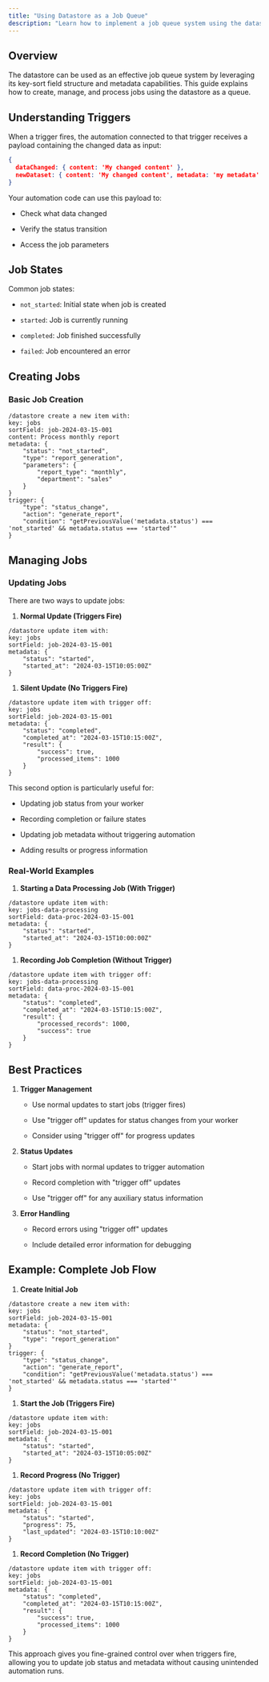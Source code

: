 ```yaml
---
title: "Using Datastore as a Job Queue"
description: "Learn how to implement a job queue system using the datastore command"
---
```


## Overview

The datastore can be used as an effective job queue system by leveraging its key-sort field structure and metadata capabilities. This guide explains how to create, manage, and process jobs using the datastore as a queue.

## Understanding Triggers

When a trigger fires, the automation connected to that trigger receives a payload containing the changed data as input:

```json
{
  dataChanged: { content: 'My changed content' },
  newDataset: { content: 'My changed content', metadata: 'my metadata' }
}
```

Your automation code can use this payload to:

* Check what data changed

* Verify the status transition

* Access the job parameters

## Job States

Common job states:

* `not_started`: Initial state when job is created

* `started`: Job is currently running

* `completed`: Job finished successfully

* `failed`: Job encountered an error

## Creating Jobs

### Basic Job Creation

```
/datastore create a new item with:
key: jobs
sortField: job-2024-03-15-001
content: Process monthly report
metadata: {
    "status": "not_started",
    "type": "report_generation",
    "parameters": {
        "report_type": "monthly",
        "department": "sales"
    }
}
trigger: {
    "type": "status_change",
    "action": "generate_report",
    "condition": "getPreviousValue('metadata.status') === 'not_started' && metadata.status === 'started'"
}
```

## Managing Jobs

### Updating Jobs

There are two ways to update jobs:

1. **Normal Update (Triggers Fire)**

```
/datastore update item with:
key: jobs
sortField: job-2024-03-15-001
metadata: {
    "status": "started",
    "started_at": "2024-03-15T10:05:00Z"
}
```

1. **Silent Update (No Triggers Fire)**

```
/datastore update item with trigger off:
key: jobs
sortField: job-2024-03-15-001
metadata: {
    "status": "completed",
    "completed_at": "2024-03-15T10:15:00Z",
    "result": {
        "success": true,
        "processed_items": 1000
    }
}
```

This second option is particularly useful for:

* Updating job status from your worker

* Recording completion or failure states

* Updating job metadata without triggering automation

* Adding results or progress information

### Real-World Examples

1. **Starting a Data Processing Job (With Trigger)**

```
/datastore update item with:
key: jobs-data-processing
sortField: data-proc-2024-03-15-001
metadata: {
    "status": "started",
    "started_at": "2024-03-15T10:00:00Z"
}
```

1. **Recording Job Completion (Without Trigger)**

```
/datastore update item with trigger off:
key: jobs-data-processing
sortField: data-proc-2024-03-15-001
metadata: {
    "status": "completed",
    "completed_at": "2024-03-15T10:15:00Z",
    "result": {
        "processed_records": 1000,
        "success": true
    }
}
```

## Best Practices

1. **Trigger Management**

   * Use normal updates to start jobs (trigger fires)

   * Use "trigger off" updates for status changes from your worker

   * Consider using "trigger off" for progress updates

2. **Status Updates**

   * Start jobs with normal updates to trigger automation

   * Record completion with "trigger off" updates

   * Use "trigger off" for any auxiliary status information

3. **Error Handling**

   * Record errors using "trigger off" updates

   * Include detailed error information for debugging

## Example: Complete Job Flow

1. **Create Initial Job**

```
/datastore create a new item with:
key: jobs
sortField: job-2024-03-15-001
metadata: {
    "status": "not_started",
    "type": "report_generation"
}
trigger: {
    "type": "status_change",
    "action": "generate_report",
    "condition": "getPreviousValue('metadata.status') === 'not_started' && metadata.status === 'started'"
}
```

1. **Start the Job (Triggers Fire)**

```
/datastore update item with:
key: jobs
sortField: job-2024-03-15-001
metadata: {
    "status": "started",
    "started_at": "2024-03-15T10:05:00Z"
}
```

1. **Record Progress (No Trigger)**

```
/datastore update item with trigger off:
key: jobs
sortField: job-2024-03-15-001
metadata: {
    "status": "started",
    "progress": 75,
    "last_updated": "2024-03-15T10:10:00Z"
}
```

1. **Record Completion (No Trigger)**

```
/datastore update item with trigger off:
key: jobs
sortField: job-2024-03-15-001
metadata: {
    "status": "completed",
    "completed_at": "2024-03-15T10:15:00Z",
    "result": {
        "success": true,
        "processed_items": 1000
    }
}
```

This approach gives you fine-grained control over when triggers fire, allowing you to update job status and metadata without causing unintended automation runs.